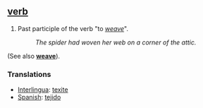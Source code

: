 ==[[verb]]==
#Past participle of the verb "to ''[[weave]]''". 
#:''The spider had woven her web on a corner of the attic.'' 

(See also '''[[weave]]''').

===Translations===
*[[Interlingua]]: [[texite]]
*[[Spanish]]: [[tejido]]